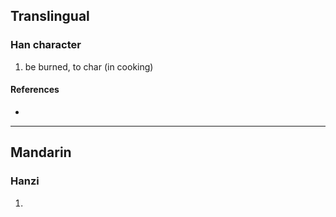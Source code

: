 {{character info/new}}
==Translingual==

===Han character===
{{Han char|rn=86|rad=火|as=09|sn=13|four=|canj=FJRB|ids=⿰火胡}}

# be burned, to char (in cooking)

====References====
* {{Han ref|kx=0678.161|dkj=19261|hdz=32215.050|uh=7173|ud=29043}}

----

==Mandarin==

===Hanzi===
{{cmn-hanzi|pin=[[hú]] ([[hu2]]), [[wěn]] ([[wen3]]), [[yùn]] ([[yun4]])|wg=hu<sup>2</sup>, wen<sup>3</sup>, yün<sup>4</sup>}}

# {{rfdef|cmn|sort=火09}}